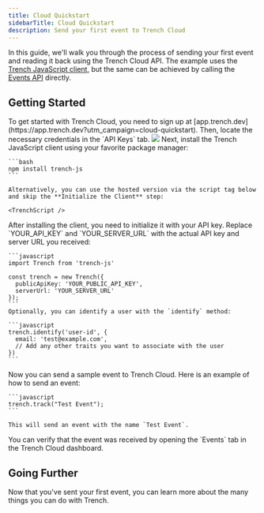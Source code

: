 ```yaml
---
title: Cloud Quickstart
sidebarTitle: Cloud Quickstart
description: Send your first event to Trench Cloud
---
```




In this guide, we'll walk you through the process of sending your first event and reading it back using the Trench Cloud API.
The example uses the [Trench JavaScript client](https://www.npmjs.com/package/trench-js), but the same can be achieved by calling the [Events API](https://docs.trench.dev/api-reference/events-create) directly.

## Getting Started

<Steps>
  <Step title="Sign up for Trench Cloud">
    To get started with Trench Cloud, you need to sign up at [app.trench.dev](https://app.trench.dev?utm_campaign=cloud-quickstart). Then, locate the necessary credentials in the `API Keys` tab.
    <Frame caption="The Trench cloud dashboard">
      <img src="/images/trench-dashboard-dark.png" className="pointer-events-none" />
    </Frame>
  </Step>

  <Step title="Install Trench JavaScript Client">
    Next, install the Trench JavaScript client using your favorite package manager:

    ```bash
    npm install trench-js
    ```

    Alternatively, you can use the hosted version via the script tag below and skip the **Initialize the Client** step:

    <TrenchScript />

  </Step>

  <Step title="Initialize the Client">
    After installing the client, you need to initialize it with your API key. Replace `YOUR_API_KEY` and `YOUR_SERVER_URL` with the actual API key and server URL you received:

    ```javascript
    import Trench from 'trench-js'

    const trench = new Trench({
      publicApiKey: 'YOUR_PUBLIC_API_KEY',
      serverUrl: 'YOUR_SERVER_URL'
    });
    ```
    Optionally, you can identify a user with the `identify` method:

    ```javascript
    trench.identify('user-id', {
      email: 'test@example.com',
      // Add any other traits you want to associate with the user
    })
    ```

  </Step>

  <Step title="Send a Sample Event">
    Now you can send a sample event to Trench Cloud. Here is an example of how to send an event:

    ```javascript
    trench.track("Test Event");
    ```

    This will send an event with the name `Test Event`.
  </Step>

  <Step title="Verify the Event">
    You can verify that the event was received by opening the `Events` tab in the Trench Cloud dashboard.
  </Step>
</Steps>

## Going Further

Now that you've sent your first event, you can learn more about the many things you can do with Trench.

<CardGroup cols={2}>
  <Card title="Get Events API →" href="/api-reference/events-get" horizontal={true}></Card>
  <Card title="Create Events API →" href="/api-reference/events-create" horizontal={true}></Card>
  <Card title="Webhooks API →" href="/api-reference/webhooks-create" horizontal={true}></Card>
  <Card title="Query API →" href="/api-reference/queries-execute" horizontal={true}></Card>
</CardGroup>


